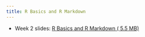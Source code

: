 ```yaml
---
title: R Basics and R Markdown
---
```


- Week 2 slides: [R Basics and R Markdown ( <i class="far fa-file-pdf"></i> 5.5 MB)](../../files/slides/02_R-basics.pdf)
